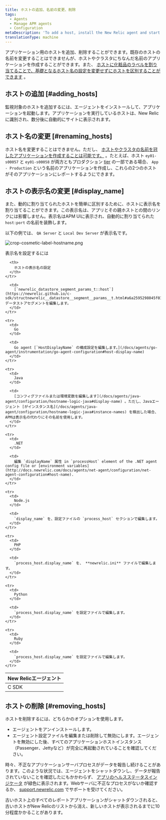 ```yaml
---
title: ホストの追加、名前の変更、削除
tags:
  - Agents
  - Manage APM agents
  - Configuration
metaDescription: 'To add a host, install the New Relic agent and start your app. To remove a host, uninstall or disable the agent first.'
translationType: machine
---
```


アプリケーション用のホストを追加、削除することができます。既存のホストの名前を変更することはできませんが、ホストやクラスタにちなんだ名前のアプリケーションを作成することができます。また、 [ホストに化粧品のラベルを割り当てることで、基礎となるホスト名の設定を変更せずにホストを区別することができます](#display_name) 。

## ホストの追加 [#adding_hosts]

監視対象のホストを追加するには、エージェントをインストールして、アプリケーションを起動します。アプリケーションを実行しているホストは、New Relic に識別され、数分後に自動的にサイトに表示されます。

## ホスト名の変更 [#renaming_hosts]

ホスト名を変更することはできません。ただし、 [ホストやクラスタの名前を冠したアプリケーションを作成することは可能です。](/docs/site/renaming-applications) 。たとえば、ホスト `ey01-s00057` と `ey01-s00058` が両方ともプロダクション [tier](/docs/accounts-partnerships/education/getting-started-new-relic/glossary#tier) の一部である場合、 `App - Production` という名前のアプリケーションを作成し、これらの2つのホストがそのアプリケーションにレポートするようにできます。

## ホストの表示名の変更 [#display_name]

また、動的に割り当てられたホストを簡単に区別するために、ホストに表示名を割り当てることができます。この表示名は、アプリとその親ホストとの間のリンクには影響しません。表示名はAPM UIに表示され、自動的に割り当てられた `host:port` の名前を装飾します。

以下の例では、 `QA Server` と `Local Dev Server` が表示名です。

![crop-cosmetic-label-hostname.png](./images/crop-display-host-name_0.png "crop-cosmetic-label-hostname.png")

表示名を設定するには

<table>
  <thead>
    <tr>
      <th style={{ width: "150px" }}>
        New Relicエージェント
      </th>

      <th>
        ホストの表示名の設定
      </th>
    </tr>
  </thead>

  <tbody>
    <tr>
      <td>
        C SDK
      </td>

      <td>
        [`newrelic_datastore_segment_params_t::host`](https://newrelic.github.io/c-sdk/structnewrelic__datastore__segment__params__t.html#a6a2595298045f0174b9b9c39ea31b6eb) データストアセグメントを編集します。
      </td>
    </tr>

    <tr>
      <td>
        Go
      </td>

      <td>
        Go agent [`HostDisplayName` の構成設定を編集します。](/docs/agents/go-agent/instrumentation/go-agent-configuration#host-display-name)
      </td>
    </tr>

    <tr>
      <td>
        Java
      </td>

      <td>
        [コンフィグファイルまたは環境変数を編集します](/docs/agents/java-agent/configuration/hostname-logic-java#display-name) 。ただし、Javaエージェント [がインスタンス名](/docs/agents/java-agent/configuration/hostname-logic-java#instance-names) を検出した場合、APMは表示名の代わりにその名前を使用します。
      </td>
    </tr>

    <tr>
      <td>
        .NET
      </td>

      <td>
        編集 `displayName` 属性 in `processHost` element of the .NET agent config file or [environment variables](http://docs.newrelic.com/docs/agents/net-agent/configuration/net-agent-configuration#host-name).
      </td>
    </tr>

    <tr>
      <td>
        Node.js
      </td>

      <td>
        `display_name` を、設定ファイルの `process_host` セクションで編集します。
      </td>
    </tr>

    <tr>
      <td>
        PHP
      </td>

      <td>
        `process_host.display_name` を、 **newrelic.ini** ファイルで編集します。
      </td>
    </tr>

    <tr>
      <td>
        Python
      </td>

      <td>
        `process_host.display_name` を設定ファイルで編集します。
      </td>
    </tr>

    <tr>
      <td>
        Ruby
      </td>

      <td>
        `process_host.display_name` を設定ファイルで編集します。
      </td>
    </tr>
  </tbody>
</table>

## ホストの削除 [#removing_hosts]

ホストを削除するには、どちらかのオプションを使用します。

* [](/docs/agents/manage-apm-agents/installation/uninstall-agent)エージェントをアンインストールします。
* エージェント設定ファイルを編集または削除して無効にします。エージェントを無効にした後、すべてのアプリケーションホストインスタンス（Passenger、Jettyなど）が完全に再起動されていることを確認してください。

時々、不正なアプリケーションサーバプロセスがデータを報告し続けることがあります。このような状況では、エージェントをシャットダウンし、データが報告されていないことを確認したにもかかわらず、 [アプリのヘルスステータスインジケータ](/docs/using-new-relic/welcome-new-relic/getting-started/glossary#health-status) が緑色に表示されます。Webサーバに不正なプロセスがないか確認するか、 [support.newrelic.com](https://support.newrelic.com "新しいウィンドウで開くリンク") でサポートを受けてください。

古いホスト上のすべてのレポートアプリケーションがシャットダウンされると、古いホストがNew Relicのリストから消え、新しいホストが表示されるまでに10分程度かかることがあります。